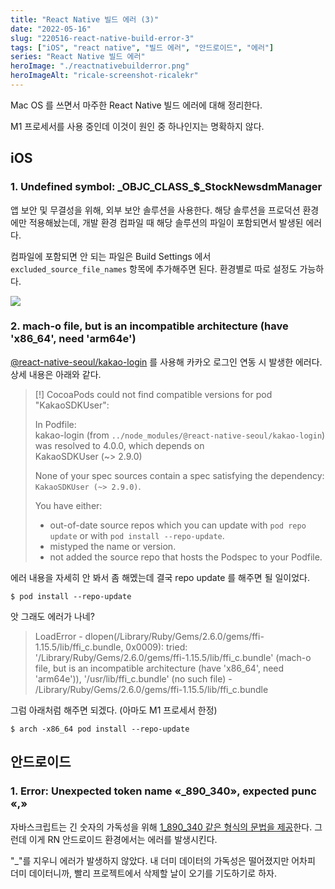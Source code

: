 ```yaml
---
title: "React Native 빌드 에러 (3)"
date: "2022-05-16"
slug: "220516-react-native-build-error-3"
tags: ["iOS", "react native", "빌드 에러", "안드로이드", "에러"]
series: "React Native 빌드 에러"
heroImage: "./reactnativebuilderror.png"
heroImageAlt: "ricale-screenshot-ricalekr"
---
```


Mac OS 를 쓰면서 마주한 React Native 빌드 에러에 대해 정리한다.

M1 프로세서를 사용 중인데 이것이 원인 중 하나인지는 명확하지 않다.

## iOS

### 1. Undefined symbol: \_OBJC_CLASS\_$_StockNewsdmManager

앱 보안 및 무결성을 위해, 외부 보안 솔루션을 사용한다. 해당 솔루션을 프로덕션 환경에만 적용해놨는데, 개발 환경 컴파일 때 해당 솔루션의 파일이 포함되면서 발생된 에러다.

컴파일에 포함되면 안 되는 파일은 Build Settings 에서 `excluded_source_file_names` 항목에 추가해주면 된다. 환경별로 따로 설정도 가능하다.

![](./1.png)

### 2. mach-o file, but is an incompatible architecture (have 'x86_64', need 'arm64e')

[@react-native-seoul/kakao-login](https://github.com/react-native-seoul/react-native-kakao-login) 를 사용해 카카오 로그인 연동 시 발생한 에러다. 상세 내용은 아래와 같다.

> [!] CocoaPods could not find compatible versions for pod "KakaoSDKUser":
>
> In Podfile:  
> kakao-login (from `../node_modules/@react-native-seoul/kakao-login`) was resolved to 4.0.0, which depends on  
> KakaoSDKUser (~> 2.9.0)
>
> None of your spec sources contain a spec satisfying the dependency: `KakaoSDKUser (~> 2.9.0)`.
>
> You have either:
>
> - out-of-date source repos which you can update with `pod repo update` or with `pod install --repo-update`.
> - mistyped the name or version.
> - not added the source repo that hosts the Podspec to your Podfile.

에러 내용을 자세히 안 봐서 좀 해멨는데 결국 repo update 를 해주면 될 일이었다.

```
$ pod install --repo-update
```

앗 그래도 에러가 나네?

> LoadError - dlopen(/Library/Ruby/Gems/2.6.0/gems/ffi-1.15.5/lib/ffi_c.bundle, 0x0009): tried: '/Library/Ruby/Gems/2.6.0/gems/ffi-1.15.5/lib/ffi_c.bundle' (mach-o file, but is an incompatible architecture (have 'x86_64', need 'arm64e')), '/usr/lib/ffi_c.bundle' (no such file) - /Library/Ruby/Gems/2.6.0/gems/ffi-1.15.5/lib/ffi_c.bundle

그럼 아래처럼 해주면 되겠다. (아마도 M1 프로세서 한정)

```
$ arch -x86_64 pod install --repo-update
```

## 안드로이드

### 1. Error: Unexpected token name «\_890_340», expected punc «,»

자바스크립트는 긴 숫자의 가독성을 위해 [1_890_340 같은 형식의 문법을 제공](https://v8.dev/features/numeric-separators)한다. 그런데 이게 RN 안드로이드 환경에서는 에러를 발생시킨다.

"\_"를 지우니 에러가 발생하지 않았다. 내 더미 데이터의 가독성은 떨어졌지만 어차피 더미 데이터니까, 빨리 프로젝트에서 삭제할 날이 오기를 기도하기로 하자.
